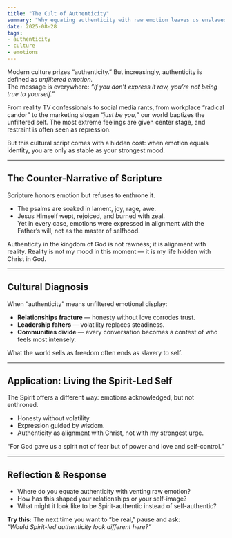```yaml
---
title: "The Cult of Authenticity"
summary: "Why equating authenticity with raw emotion leaves us enslaved."
date: 2025-08-28
tags: 
- authenticity
- culture
- emotions
---
```



Modern culture prizes “authenticity.” But increasingly, authenticity is defined as *unfiltered emotion.*  
The message is everywhere: *“If you don’t express it raw, you’re not being true to yourself.”*

From reality TV confessionals to social media rants, from workplace “radical candor” to the marketing slogan *“just be you,”* our world baptizes the unfiltered self. The most extreme feelings are given center stage, and restraint is often seen as repression.

But this cultural script comes with a hidden cost: when emotion equals identity, you are only as stable as your strongest mood.

---

## The Counter-Narrative of Scripture

Scripture honors emotion but refuses to enthrone it.  
- The psalms are soaked in lament, joy, rage, awe.  
- Jesus Himself wept, rejoiced, and burned with zeal.  
Yet in every case, emotions were expressed in alignment with the Father’s will, not as the master of selfhood.

Authenticity in the kingdom of God is not rawness; it is alignment with reality. Reality is not my mood in this moment — it is my life hidden with Christ in God.

---

## Cultural Diagnosis

When “authenticity” means unfiltered emotional display:  
- **Relationships fracture** — honesty without love corrodes trust.  
- **Leadership falters** — volatility replaces steadiness.  
- **Communities divide** — every conversation becomes a contest of who feels most intensely.  

What the world sells as freedom often ends as slavery to self.

---

## Application: Living the Spirit-Led Self

The Spirit offers a different way: emotions acknowledged, but not enthroned.  
- Honesty without volatility.  
- Expression guided by wisdom.  
- Authenticity as alignment with Christ, not with my strongest urge.  

<Scripture refText="2 Timothy 1:7">
  “For God gave us a spirit not of fear but of power and love and self-control.”
</Scripture>

---

## Reflection & Response

- Where do you equate authenticity with venting raw emotion?  
- How has this shaped your relationships or your self-image?  
- What might it look like to be Spirit-authentic instead of self-authentic?  

**Try this:** The next time you want to “be real,” pause and ask:  
*“Would Spirit-led authenticity look different here?”*  
